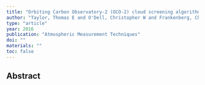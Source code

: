 ```yaml
---
title: "Orbiting Carbon Observatory-2 (OCO-2) cloud screening algorithms: validation against collocated MODIS and CALIOP data"
author: "Taylor, Thomas E and O'Dell, Christopher W and Frankenberg, Christian and Partain, Philip T and Cronk, Heather Q and Savtchenko, Andrey and Nelson, Robert R and Rosenthal, Emily J and Chang, Albert Y and Fisher, Brenden and others"
type: "article"
year: 2016
publication: "Atmospheric Measurement Techniques"
doi: ""
materials: ""
toc: false
---
```


## Abstract

